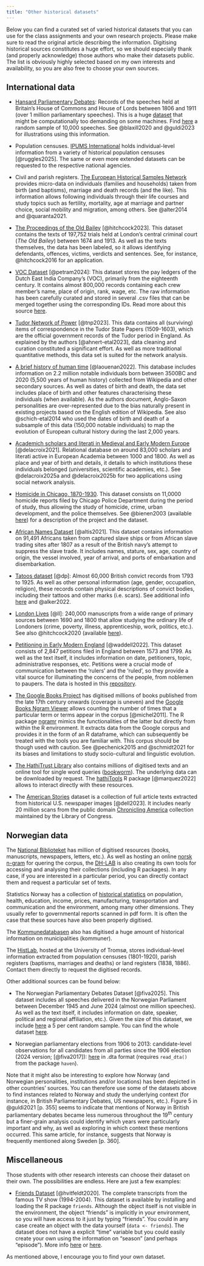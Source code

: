 ```yaml
---
title: "Other historical datasets"
---
```


Below you can find a curated set of varied historical datasets that you can use for the class assignments and your own research projects. Please make sure to read the original article describing the information. Digitising historical sources constitutes a huge effort, so we should especially thank (and properly acknowledge) those authors who make their datasets public. The list is obviously highly selected based on my own interests and availability, so you are also free to choose your own sources.

## International data

- [Hansard Parliamentary Debates](https://hansard.parliament.uk/about): Records of the speeches held at Britain's House of Commons and House of Lords between 1806 and 1911 (over 1 million parliamentary speeches). This is a huge [dataset](http://www.hansard-archive.parliament.uk) that might be computationally too demanding on some machines. Find <a href="data/other-data/hansard_sample.csv" download>here</a> a random sample of 10,000 speeches. See @blaxill2020 and @guldi2023 for illustrations using this information.

- Population censuses. [IPUMS International](https://international.ipums.org/international/) holds individual-level information from a variety of historical population censuses [@ruggles2025]. The same or even more extended datasets can be requested to the respective national agencies. 

- Civil and parish registers. [The European Historical Samples Network](https://ehps-net.eu) provides micro-data on individuals (families and households) taken from birth (and baptisms), marriage and death records (and the like). This information allows following individuals through their life courses and study topics such as fertility, mortality, age at marriage and partner choice, social mobility and migration, among others. See @alter2014 and @quaranta2021.

- [The Proceedings of the Old Bailey](https://www.oldbaileyonline.org) [@hitchcock2023]. This dataset contains the texts of 197,752 trials held at London's central criminal court (*The Old Bailey*) between 1674 and 1913. As well as the texts themselves, the data has been labeled, so it allows identifying defendants, offences, victims, verdicts and sentences. See, for instance, @hitchcock2016 for an application.

- [VOC Dataset](https://zenodo.org/records/10599528) [@petram2024]: This dataset stores the pay ledgers of the Dutch East India Company’s (VOC), primarily from the eighteenth century. It contains almost 800,000 records containing each crew member’s name, place of origin, rank, wage, etc. The raw information has been carefully curated and stored in several .csv files that can be merged together using the corresponding IDs. Read more about this source [here](https://openhumanitiesdata.metajnl.com/articles/10.5334/johd.210).

- [Tudor Network of Power](https://github.com/tudor-networks-of-power/code/tree/main/TNP_DATA) [@tnp2023]. This data contains all (surviving) items of correspondence in the Tudor State Papers (1509-1603), which are the official government records of the Tudor period in England. As explained by the authors [@ahnert-etal2023], data cleaning and curation constituted a significant effort. As well as more traditional quantitative methods, this data set is suited for the network analysis.

- [A brief history of human time](https://medialab.github.io/bhht-datascape/#about) [@laouenan2022]. This database includes information on 2.2 million notable individuals born between 3500BC and 2020 (5,500 years of human history) collected from Wikipedia and other secondary sources. As well as dates of birth and death, the data set includes place of birth and other features characterising these individuals (when available). As the authors document, Anglo-Saxon personalities are over-represented due to the bias naturally present in existing projects based on the English edition of Wikipedia. See also @schich-etal2014 who used the dates of birth and death of a subsample of this data (150,000 notable individuals) to map the evolution of European cultural history during the last 2,000 years.

- [Academich scholars and literati in Medieval and Early Modern Europe](https://perso.uclouvain.be/david.delacroix/menushiny.html) [@delacroix2021]. Relational database on around 83,000 scholars and literati active in European Academia between 1000 and 1800. As well as place and year of birth and details, it details to which institutions these individuals belonged (universities, scientific academies, etc.). See @delacroix2025a and @delacroix2025b for two applications using social network analysis.

- [Homicide in Chicago, 1870-1930](https://homicide.northwestern.edu). This dataset consists on 11,0000 homicide reports filed by Chicago Police Department during the period of study, thus allowing the study of homicide, crime, urban development, and the police themselves. See @bienen2003 (available [here](https://homicide.northwestern.edu/docs_fk/homicide/LawJournal/JCLC01.pdf)) for a description of the project and the dataset.

- [African Names Dataset](https://www.slavevoyages.org) [@altis2021]. This dataset contains information on 91,491 Africans taken from captured slave ships or from African slave trading sites after 1807 as a result of the British navy's attempt to suppress the slave trade. It includes names, stature, sex, age, country of origin, the vessel involved, year of arrival, and ports of embarkation and disembarkation.

- [Tatoos dataset](https://www.digitalpanopticon.org/Tattoos,_1793-1925) [@dp]: Almost 60,000 British convict records from 1793 to 1925. As well as other personal information (age, gender, occupation, religion), these records contain physical descriptions of convict bodies, including their tattoos and other marks (i.e. scars). See additional info [here](https://orda.shef.ac.uk/articles/dataset/Tattoos_in_the_Digital_Panopticon_Database_1793-1925/13398665) and @alker2022. 

- [London Lives](https://www.londonlives.org) [@ll]: 240,000 manuscripts from a wide range of primary sources between 1690 and 1800 that allow studying the ordinary life of Londoners (crime, poverty, illness, apprenticeship, work, politics, etc.). See also @hitchcock2020 (available [here](https://www.londonlives.org/book/)).

- [Petitioning in Early Modern England](https://petitioning.history.ac.uk) [@waddell2022]. This dataset consists of 2,847 petitions filed in England between 1573 and 1799. As well as the text itself, it includes information on date, petitioners, topic, administrative responses, etc. Petitions were a crucial mode of communication between the ‘rulers’ and the ‘ruled’, so they provide a vital source for illuminating the concerns of the people, from noblemen to paupers. The data is hosted in this [repository](https://zenodo.org/records/7027693).

- [The Google Books Project](https://www.google.com/intl/en/googlebooks/about/index.html) has digitised millions of books published from the late 17th century onwards (coverage is uneven) and the [Google Books Ngram Viewer](https://books.google.com/ngrams/) allows counting the number of times that a particular term or terms appear in the corpus [@michel2011]. The R package [ngramr](https://github.com/seancarmody/ngramr) mimics the functionalities of  the latter but directly from within the R environment. It extracts data from the Google corpus and provides it in the form of an R dataframe, which can subsequently be treated with the tools you are familiar with. This corpus should be though used with caution. See @pechenick2015 and @schmidt2021 for its biases and limitations to study socio-cultural and linguistic evolution. 

- [The HathiTrust Library](https://www.hathitrust.org) also contains millions of digitised texts and an online tool for single word queries ([bookworm](https://bookworm.htrc.illinois.edu/develop/)). The underlying data can be downloaded by request. The [hathiTools](https://xmarquez.github.io/hathiTools/) R package [@marquez2022] allows to interact directly with these resources. 

- The [American Stories](https://huggingface.co/datasets/dell-research-harvard/AmericanStories) dataset is a collection of full article texts extracted from historical U.S. newspaper images [@dell2023]. It includes nearly 20 million scans from the public domain [Chronicling America](https://www.loc.gov/collections/chronicling-america/titles/?searchType=advanced&st=table&sb=title_s_asc) collection maintained by the Library of Congress. 

## Norwegian data

The [National Biblioteket](https://www.nb.no/search) has million of digitised resources (books, manuscripts, newspapers, letters, etc.). As well as hosting an online [norsk n-gram](https://www.nb.no/ngram/#1_1_1__1_1_3_1810%2C2022_2_2_2_12_2) for quering the corpus, the [DH-LAB](https://www.nb.no/dh-lab/digital-tekstanalyse/) is also creating its own tools for accessing and analysing their collections (including R packages). In any case, if you are interested in a particular period, you can directly contact them and request a particular set of texts. 

Statistics Norway has a collection of [historical statistics](https://www.ssb.no/historisk-statistikk/emner/oversikter) on population, health, education, income, prices, manufacturing, transportation and communication and the environment, among many other dimensions. They usually refer to governmental reports scanned in pdf form. It is often the case that these sources have also been properly digitised.

The [Kommunedatabasen](https://kommunedatabasen.sikt.no) also has digitised a huge amount of historical information on municipalities (kommuner). 

The [HistLab](https://rhd.uit.no/indexeng.html), hosted at the University of Tromsø, stores individual-level information extracted from population censuses (1801-1920), parish registers (baptisms, marriages and deaths) or land registers (1838, 1886). Contact them directly to request the digitised records.

Other additional sources can be found below:

- The Norwegian Parliamentary Debates Dataset [@fiva2025]. This dataset includes all speeches delivered in the Norwegian Parliament between December 1945 and June 2024 (almost one million speeches). As well as the text itself, it includes information on date, speaker, political and regional affiliation, etc.). Given the size of this dataset, we include  <a href="data/other-data/norway/NPD_5pc_sample.csv" download>here</a> a 5 per cent random sample. You can find the whole dataset [here](https://www.jon.fiva.no/data.htm). 

- Norwegian parliamentary elections from 1906 to 2013: candidate-level observations for all candidates from all parties since the 1906 election (2024 version; [@fiva2017]): [here](data/other-data/norway/FivaSmith2024.dta) in .dta format (requires `read_dta()` from the package `haven`). 

Note that it might also be interesting to explore how Norway (and Norwegian personalities, institutions and/or locations) has been depicted in other countries' sources. You can therefore use some of the datasets above to find instances related to Norway and study the underlying context (for instance, in British Parliamentary Debates, US newspapers, etc.). Figure 5 in @guldi2021 [p. 355] seems to indicate that mentions of Norway in British parliamentary debates became less numerous throughout the 19^th^ century but a finer-grain analysis could identify which years were particularly important and why, as well as exploring in which context these mentions occurred. This same article, for instance, suggests that Norway is frequently mentioned along Sweden [p. 360].

## Miscellaneous

Those students with other research interests can choose their dataset on their own. The possibilities are endless. Here are just a few examples:

- [Friends Dataset](https://cran.r-project.org/web/packages/friends/index.html) [@hvitfeldt2020]. The complete transcripts from the famous TV show (1994-2004). This dataset is available by installing and loading the R package `friends`. Although the object itself is not visible in the environment, the object “friends” is implicitly in your environment, so you will have access to it just by typing "friends". You could in any case create an object with the data yourself (`data <- friends`). The dataset does not have a explicit "time" variable but you could easily create your own using the information on "season" (and perhaps "episode"). More info [here](https://cran.r-project.org/web/packages/friends/refman/friends.html) or [here](https://github.com/EmilHvitfeldt/friends).

As mentioned above, I encourage you to find your own dataset.